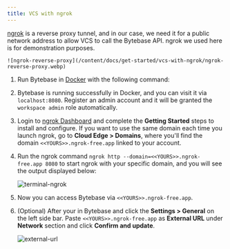 ```yaml
---
title: VCS with ngrok
---
```



[ngrok](https://ngrok.com/) is a reverse proxy tunnel, and in our case, we need it for a public network address to allow VCS to call the Bytebase API. ngrok we used here is for demonstration purposes.

    ![ngrok-reverse-proxy](/content/docs/get-started/vcs-with-ngrok/ngrok-reverse-proxy.webp)

1. Run Bytebase in [Docker](https://www.docker.com/) with the following command:

   <TerminalDockerRunVolume />

1. Bytebase is running successfully in Docker, and you can visit it via `localhost:8080`. Register an admin account and it will be granted the `workspace admin` role automatically.

1. Login to [ngrok Dashboard](https://dashboard.ngrok.com/get-started/setup) and complete the **Getting Started** steps to install and configure. If you want to use the same domain each time you launch ngrok, go to **Cloud Edge > Domains**, where you'll find the domain `<<YOURS>>.ngrok-free.app` linked to your account.

1. Run the ngrok command `ngrok http --domain=<<YOURS>>.ngrok-free.app 8080` to start ngrok with your specific domain, and you will see the output displayed below:

   ![terminal-ngrok](/content/docs/get-started/vcs-with-ngrok/ngrok-terminal.webp)

1. Now you can access Bytebase via `<<YOURS>>.ngrok-free.app`.

1. (Optional) After your in Bytebase and click the **Settings > General** on the left side bar. Paste `<<YOURS>>.ngrok-free.app` as **External URL** under **Network** section and click **Confirm and update**.

   ![external-url](/content/docs/get-started/vcs-with-ngrok/bb-external-url.webp)
